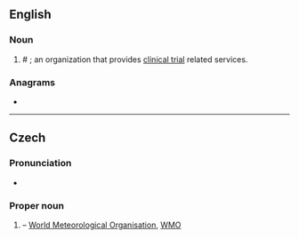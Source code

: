 {{also|smo}}
==English==

===Noun===
{{en-noun}}

# # {{initialism of|{{w|site management organization}}}}; an organization that provides [[clinical trial]] related services.

===Anagrams===
* {{anagrams|en|a=mos|MOS|OMS|Som.|mos|mos'|oms|osm|som|som'}}

----

==Czech==

===Pronunciation===
* {{audio|Cs-SMO.ogg|Audio|lang=cs}}

===Proper noun===
{{head|cs|proper noun}}

# {{initialism of|lang=cs|[[w:cs:Světová meteorologická organizace|Světová meteorologická organizace]]}} – [[World Meteorological Organisation]], [[WMO]]